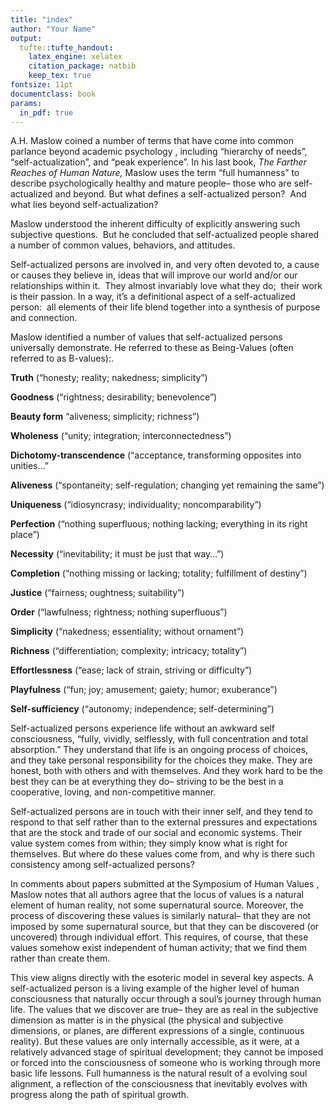 ```yaml
---
title: "index"
author: "Your Name"
output:
  tufte::tufte_handout:
    latex_engine: xelatex
    citation_package: natbib
    keep_tex: true
fontsize: 11pt
documentclass: book
params:
  in_pdf: true
---
```




A.H. Maslow coined a number of terms that have come into common parlance
beyond academic psychology , including "hierarchy of needs",
"self-actualization", and "peak experience". In his last book, *The
Farther Reaches of Human Nature,* Maslow uses the term "full humanness"
to describe psychologically healthy and mature people-- those who are
self-actualized and beyond. But what defines a self-actualized person? 
And what lies beyond self-actualization?

Maslow understood the inherent difficulty of explicitly answering such
subjective questions.  But he concluded that self-actualized people
shared a number of common values, behaviors, and attitudes.

Self-actualized persons are involved in, and very often devoted to, a
cause or causes they believe in, ideas that will improve our world
and/or our relationships within it.  They almost invariably love what
they do;  their work is their passion. In a way, it's a definitional
aspect of a self-actualized person:  all elements of their life blend
together into a synthesis of purpose and connection.

Maslow identified a number of values that self-actualized persons
universally demonstrate. He referred to these as Being-Values (often
referred to as B-values):\sidenote{*The Farther Reaches of Human Nature,* p. 128}.

**Truth** ("honesty; reality; nakedness; simplicity")

**Goodness** ("rightness; desirability; benevolence")

**Beauty form** "aliveness; simplicity; richness")

**Wholeness** ("unity; integration; interconnectedness")

**Dichotomy-transcendence** ("acceptance, transforming opposites into
unities..."

**Aliveness** ("spontaneity; self-regulation; changing yet remaining the
same")

**Uniqueness** ("idiosyncrasy; individuality; noncomparability")

**Perfection** ("nothing superfluous; nothing lacking; everything in its
right place")

**Necessity** ("inevitability; it must be just that way...")

**Completion** ("nothing missing or lacking; totality; fulfillment of
destiny")

**Justice** ("fairness; oughtness; suitability")

**Order** ("lawfulness; rightness; nothing superfluous")

**Simplicity** ("nakedness; essentiality; without ornament")

**Richness** ("differentiation; complexity; intricacy; totality")

**Effortlessness** ("ease; lack of strain, striving or difficulty")

**Playfulness** ("fun; joy; amusement; gaiety; humor; exuberance")

**Self-sufficiency** ("autonomy; independence; self-determining")

Self-actualized persons experience life without an awkward self
consciousness, "fully, vividly, selflessly, with full concentration and
total absorption." They understand that life is an ongoing process of
choices, and they take personal responsibility for the choices they
make. They are honest, both with others and with themselves. And they
work hard to be the best they can be at everything they do-- striving to
be the best in a cooperative, loving, and non-competitive manner.

Self-actualized persons are in touch with their inner self, and they
tend to respond to that self rather than to the external pressures and
expectations that are the stock and trade of our social and economic
systems. Their value system comes from within; they simply know what is
right for themselves. But where do these values come from, and why is
there such consistency among self-actualized persons?

In comments about papers submitted at the Symposium of Human Values \sidenote{California State Psychological Association Meeting, San Francisco,  CA, December 15, 1961, summarized in *The Farther Reaches of Human
    Nature,* p. 143\]}
, Maslow notes that all authors agree that the locus of values is a
natural element of human reality, not some supernatural source.
Moreover, the process of discovering these values is similarly natural--
that they are not imposed by some supernatural source, but that they can
be discovered (or uncovered) through individual effort. This requires,
of course, that these values somehow exist independent of human
activity; that we find them rather than create them.

This view aligns directly with the esoteric model in several key
aspects. A self-actualized person is a living example of the higher
level of human consciousness that naturally occur through a soul's
journey through human life. The values that we discover are true-- they
are as real in the subjective dimension as matter is in the physical
(the physical and subjective dimensions, or planes, are different
expressions of a single, continuous reality). But these values are only
internally accessible, as it were, at a relatively advanced stage of
spiritual development; they cannot be imposed or forced into the
consciousness of someone who is working through more basic life lessons.
Full humanness is the natural result of a evolving soul alignment, a
reflection of the consciousness that inevitably evolves with progress
along the path of spiritual growth.

